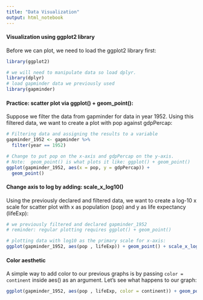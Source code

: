 ```yaml
---
title: "Data Visualization"
output: html_notebook
---
```


#### Visualization using ggplot2 library

Before we can plot, we need to load the ggplot2 library first:

```r
library(ggplot2)

# we will need to manipulate data so load dplyr.
library(dplyr)
# load gapminder data we previously used
library(gapminder)
```


#### Practice: scatter plot via ggplot() + geom_point():

Suppose we filter the data from gapminder for data in year 1952.  Using this filtered data, we want to create a plot with pop against gdpPercap:

```r
# Filtering data and assigning the results to a variable
gapminder_1952 <- gapminder %>%
  filter(year == 1952)

# Change to put pop on the x-axis and gdpPercap on the y-axis.  
# Note:  geom_point() is what plots it like: ggplot() + geom_point()
ggplot(gapminder_1952, aes(x = pop, y = gdpPercap)) +
  geom_point()
```

#### Change axis to log by adding:  scale_x_log10()

Using the previously declared and filtered data, we want to create a log-10 x scale for scatter plot with x as population (pop) and y as life expectancy (lifeExp):

```r
# we previously filtered and declared gapminder_1952
# reminder: regular plotting requires ggplot() + geom_point()

# plotting data with log10 as the primary scale for x-axis:
ggplot(gapminder_1952, aes(pop , lifeExp)) + geom_point() + scale_x_log10()
```

#### Color aesthetic

A simple way to add color to our previous graphs is by passing `color = continent` inside aes() as an argument.  Let's see what happens to our graph:

```r
ggplot(gapminder_1952, aes(pop , lifeExp, color = continent)) + geom_point() + scale_x_log10()
```



